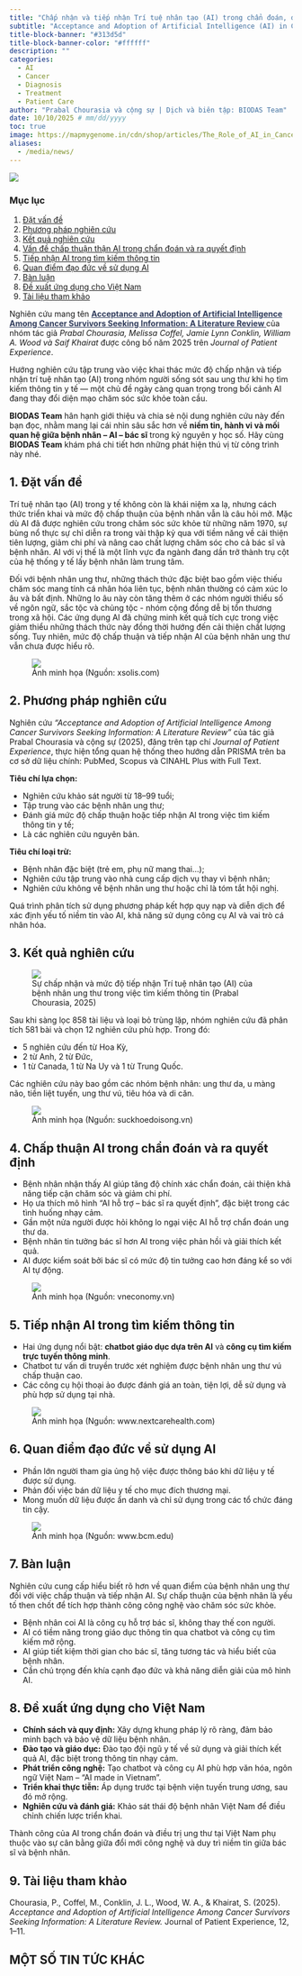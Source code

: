 ```yaml
---
title: "Chấp nhận và tiếp nhận Trí tuệ nhân tạo (AI) trong chẩn đoán, điều trị và chăm sóc người bệnh ung thư"
subtitle: "Acceptance and Adoption of Artificial Intelligence (AI) in Cancer Diagnosis, Treatment, and Patient Care"
title-block-banner: "#313d5d"
title-block-banner-color: "#ffffff"
description: ""
categories:
  - AI
  - Cancer
  - Diagnosis
  - Treatment
  - Patient Care
author: "Prabal Chourasia và cộng sự | Dịch và biên tập: BIODAS Team"
date: 10/10/2025 # mm/dd/yyyy
toc: true
image: https://mapmygenome.in/cdn/shop/articles/The_Role_of_AI_in_Cancer_Diagnosis_and_Treatment.jpg?v=1745564737
aliases: 
  - /media/news/
---
```


![](https://pharmaphorum.com/wp-content/uploads/2020/04/AI-and-cancer-care-Three-ways-artificial-intelligence-may-transform-cancer-outcomes.jpg){fig-align="center" class="img-cover"}



```{=html}
<!-- Gắn file CSS -->
<link rel="stylesheet" href="section-news-template.css">



<body class="section-news-template">
<div class="layout">

  <!-- Sidebar TOC -->
  <nav class="toc">
    <h3>Mục lục</h3>
    <ol>
      <li><a href="#sec-1">Đặt vấn đề</a></li>
      <li><a href="#sec-2">Phương pháp nghiên cứu</a></li>
      <li><a href="#sec-3">Kết quả nghiên cứu</a></li>
      <li><a href="#sec-4">Vấn đề chấp thuận thận AI trong chẩn đoán và ra quyết định</a></li>
      <li><a href="#sec-5">Tiếp nhận AI trong tìm kiếm thông tin</a></li>
      <li><a href="#sec-6">Quan điểm đạo đức về sử dụng AI</a></li>
      <li><a href="#sec-7">Bàn luận</a></li>
      <li><a href="#sec-8">Đề xuất ứng dụng cho Việt Nam</a></li>
      <li><a href="#sec-9">Tài liệu tham khảo</a></li>
    </ol>
  </nav>

  <!-- Nội dung chính -->
  <main class="content">

    <!-- =============================
     INTRO SECTION – BIODAS ARTICLE INTRO
     ============================= -->
    <section>
      <p>
        Nghiên cứu mang tên 
        <strong>
          <a href="https://doi.org/10.1177/23743735251380949" 
            target="_blank" 
            rel="noopener noreferrer"
            style="color:#313d5d; text-decoration:underline;">
            Acceptance and Adoption of Artificial Intelligence Among Cancer Survivors Seeking Information: A Literature Review
          </a>
        </strong>           
        của nhóm tác giả 
        <em>Prabal Chourasia, Melissa Coffel, Jamie Lynn Conklin, William A. Wood và Saif Khairat</em> 
        được công bố năm 2025 trên 
        <em>Journal of Patient Experience</em>.
      </p>

      <p>
        Hướng nghiên cứu tập trung vào việc khai thác mức độ chấp nhận và tiếp nhận trí tuệ nhân tạo (AI) trong nhóm người sống sót sau ung thư khi họ tìm kiếm thông tin y tế — một chủ đề ngày càng quan trọng trong bối cảnh AI đang thay đổi diện mạo chăm sóc sức khỏe toàn cầu.
      </p>

      <div class="callout">
        <p>
          <strong>BIODAS Team</strong> hân hạnh giới thiệu và chia sẻ nội dung nghiên cứu này đến bạn đọc, 
          nhằm mang lại cái nhìn sâu sắc hơn về 
          <strong>niềm tin, hành vi và mối quan hệ giữa bệnh nhân – AI – bác sĩ</strong> trong kỷ nguyên y học số. 
          Hãy cùng <strong>BIODAS Team</strong> khám phá chi tiết hơn những phát hiện thú vị từ công trình này nhé.
        </p>
      </div>
    </section>


    <!-- 1. Đặt vấn đề -->
    <section id="sec-1">
      <h2>1. Đặt vấn đề</h2>
      <p>
        Trí tuệ nhân tạo (AI) trong y tế không còn là khái niệm xa lạ, nhưng cách thức triển khai và mức độ chấp thuận của bệnh nhân vẫn là câu hỏi mở. Mặc dù AI đã được nghiên cứu trong chăm sóc sức khỏe từ những năm 1970, sự bùng nổ thực sự chỉ diễn ra trong vài thập kỷ qua với tiềm năng về cải thiện tiên lượng, giảm chi phí và nâng cao chất lượng chăm sóc cho cả bác sĩ và bệnh nhân. AI với vị thế là một lĩnh vực đa ngành đang dần trở thành trụ cột của hệ thống y tế lấy bệnh nhân làm trung tâm.
      </p>
      <p>
        Đối với bệnh nhân ung thư, những thách thức đặc biệt bao gồm việc thiếu chăm sóc mang tính cá nhân hóa liên tục, bệnh nhân thường có cảm xúc lo âu và bất định. Những lo âu này còn tăng thêm ở các nhóm người thiểu số về ngôn ngữ, sắc tộc và chủng tộc - nhóm cộng đồng dễ bị tổn thương trong xã hội. Các ứng dụng AI đã chứng minh kết quả tích cực trong việc giảm thiểu những thách thức này đồng thời hướng đến cải thiện chất lượng sống. Tuy nhiên, mức độ chấp thuận và tiếp nhận AI của bệnh nhân ung thư vẫn chưa được hiểu rõ.
      </p>
    </section>

    <!-- Ảnh minh họa -->
    <figure>
      <div class="img-wrap">
        <img src="https://www.xsolis.com/wp-content/uploads/2023/05/ai-in-healthcare-3.webp" class="img" />
      </div>
      <figcaption>
        Ảnh minh họa (Nguồn: xsolis.com)
      </figcaption>
    </figure>


    <!-- 2. Phương pháp nghiên cứu -->
    <section id="sec-2">
      <h2>2. Phương pháp nghiên cứu</h2>
      <p>
        Nghiên cứu <em>“Acceptance and Adoption of Artificial Intelligence Among Cancer Survivors Seeking Information: A Literature Review”</em> của tác giả Prabal Chourasia và cộng sự (2025), đăng trên tạp chí <em>Journal of Patient Experience</em>, thực hiện tổng quan hệ thống theo hướng dẫn PRISMA trên ba cơ sở dữ liệu chính: PubMed, Scopus và CINAHL Plus with Full Text.
      </p>
      <div class="callout">
        <p><strong>Tiêu chí lựa chọn:</strong></p>
        <ul>
          <li>Nghiên cứu khảo sát người từ 18–99 tuổi;</li>
          <li>Tập trung vào các bệnh nhân ung thư;</li>
          <li>Đánh giá mức độ chấp thuận hoặc tiếp nhận AI trong việc tìm kiếm thông tin y tế;</li>
          <li>Là các nghiên cứu nguyên bản.</li>
        </ul>
      </div>
      <div class="callout">
        <p><strong>Tiêu chí loại trừ:</strong></p>
        <ul>
          <li>Bệnh nhân đặc biệt (trẻ em, phụ nữ mang thai...);</li>
          <li>Nghiên cứu tập trung vào nhà cung cấp dịch vụ thay vì bệnh nhân;</li>
          <li>Nghiên cứu không về bệnh nhân ung thư hoặc chỉ là tóm tắt hội nghị.</li>
        </ul>
      </div>
      <p>
        Quá trình phân tích sử dụng phương pháp kết hợp quy nạp và diễn dịch để xác định yếu tố niềm tin vào AI, khả năng sử dụng công cụ AI và vai trò cá nhân hóa.
      </p>
    </section>

    <!-- 3. Kết quả nghiên cứu -->
    <section id="sec-3">
      <h2>3. Kết quả nghiên cứu</h2>
      
      <!-- Ảnh minh họa -->
      <figure>
        <div class="img-wrap">
          <img src="https://cdn.ncbi.nlm.nih.gov/pmc/blobs/1a5b/12475323/f104874480e0/10.1177_23743735251380949-fig1.jpg" class="img" />
        </div>
        <figcaption>
          Sự chấp nhận và mức độ tiếp nhận Trí tuệ nhân tạo (AI) của bệnh nhân ung thư trong việc tìm kiếm thông tin (Prabal Chourasia, 2025)
        </figcaption>
      </figure>

      <p>
        Sau khi sàng lọc 858 tài liệu và loại bỏ trùng lặp, nhóm nghiên cứu đã phân tích 581 bài và chọn 12 nghiên cứu phù hợp. Trong đó:
      </p>
      <ul>
        <li>5 nghiên cứu đến từ Hoa Kỳ,</li>
        <li>2 từ Anh, 2 từ Đức,</li>
        <li>1 từ Canada, 1 từ Na Uy và 1 từ Trung Quốc.</li>
      </ul>
      <p>
        Các nghiên cứu này bao gồm các nhóm bệnh nhân: ung thư da, u màng não, tiền liệt tuyến, ung thư vú, tiêu hóa và di căn.
      </p>
    </section>

    <!-- Ảnh minh họa -->
    <figure>
      <div class="img-wrap">
        <img src="https://suckhoedoisong.qltns.mediacdn.vn/thumb_w/640/324455921873985536/2021/9/28/dieu-tri-ung-thu-2-1632796387865274138824.jpeg" class="img" />
      </div>
      <figcaption>
        Ảnh minh họa (Nguồn: suckhoedoisong.vn)
      </figcaption>
    </figure>

    <!-- 4. Chấp thuận AI trong chẩn đoán và ra quyết định -->
    <section id="sec-4">
      <h2>4. Chấp thuận AI trong chẩn đoán và ra quyết định</h2>
      <div class="card">
        <ul>
          <li>Bệnh nhân nhận thấy AI giúp tăng độ chính xác chẩn đoán, cải thiện khả năng tiếp cận chăm sóc và giảm chi phí.</li>
          <li>Họ ưa thích mô hình “AI hỗ trợ – bác sĩ ra quyết định”, đặc biệt trong các tình huống nhạy cảm.</li>
          <li>Gần một nửa người được hỏi không lo ngại việc AI hỗ trợ chẩn đoán ung thư da.</li>
          <li>Bệnh nhân tin tưởng bác sĩ hơn AI trong việc phản hồi và giải thích kết quả.</li>
          <li>AI được kiểm soát bởi bác sĩ có mức độ tin tưởng cao hơn đáng kể so với AI tự động.</li>
        </ul>
      </div>
    </section>

    <!-- Ảnh minh họa -->
    <figure>
      <div class="img-wrap">
        <img src="https://media.vneconomy.vn/images/upload/2025/02/24/bn4.jpg?w=900" class="img" />
      </div>
      <figcaption>
        Ảnh minh họa (Nguồn: vneconomy.vn)
      </figcaption>
    </figure>

    <!-- 5. Tiếp nhận AI trong tìm kiếm thông tin -->
    <section id="sec-5">
      <h2>5. Tiếp nhận AI trong tìm kiếm thông tin</h2>
      <div class="card">
        <ul>
          <li>Hai ứng dụng nổi bật: <strong>chatbot giáo dục dựa trên AI</strong> và <strong>công cụ tìm kiếm trực tuyến thông minh</strong>.</li>
          <li>Chatbot tư vấn di truyền trước xét nghiệm được bệnh nhân ung thư vú chấp thuận cao.</li>
          <li>Các công cụ hội thoại ảo được đánh giá an toàn, tiện lợi, dễ sử dụng và phù hợp sử dụng tại nhà.</li>
        </ul>
      </div>
    </section>

    <!-- Ảnh minh họa -->
    <figure>
      <div class="img-wrap">
        <img src="https://i0.wp.com/www.nextcarehealth.com/wp-content/uploads/2022/06/Symptom-Checker.jpg?fit=1500%2C847&ssl=1" class="img" />
      </div>
      <figcaption>
        Ảnh minh họa (Nguồn: www.nextcarehealth.com)
      </figcaption>
    </figure>

    <!-- 6. Quan điểm đạo đức về sử dụng AI -->
    <section id="sec-6">
      <h2>6. Quan điểm đạo đức về sử dụng AI</h2>
      <div class="card">
        <ul>
          <li>Phần lớn người tham gia ủng hộ việc được thông báo khi dữ liệu y tế được sử dụng.</li>
          <li>Phản đối việc bán dữ liệu y tế cho mục đích thương mại.</li>
          <li>Mong muốn dữ liệu được ẩn danh và chỉ sử dụng trong các tổ chức đáng tin cậy.</li>
        </ul>
      </div>
    </section>

    <!-- Ảnh minh họa -->
    <figure>
      <div class="img-wrap">
        <img src="https://www.bcm.edu/sites/default/files/styles/two_thirds_width_component_image/public/2024-07/2.-adobestock_667490278.jpeg?h=9defd0a7&itok=Dv_p4o1j" class="img" />
      </div>
      <figcaption>
        Ảnh minh họa (Nguồn: www.bcm.edu)
      </figcaption>
    </figure>


    <!-- 7. Bàn luận -->
    <section id="sec-7">
      <h2>7. Bàn luận</h2>
      <p>
        Nghiên cứu cung cấp hiểu biết rõ hơn về quan điểm của bệnh nhân ung thư đối với việc chấp thuận và tiếp nhận AI. Sự chấp thuận của bệnh nhân là yếu tố then chốt để tích hợp thành công công nghệ vào chăm sóc sức khỏe.
      </p>
      <div class="callout">
        <ul>
          <li>Bệnh nhân coi AI là công cụ hỗ trợ bác sĩ, không thay thế con người.</li>
          <li>AI có tiềm năng trong giáo dục thông tin qua chatbot và công cụ tìm kiếm mở rộng.</li>
          <li>AI giúp tiết kiệm thời gian cho bác sĩ, tăng tương tác và hiểu biết của bệnh nhân.</li>
          <li>Cần chú trọng đến khía cạnh đạo đức và khả năng diễn giải của mô hình AI.</li>
        </ul>
      </div>
    </section>

    <!-- 8. Đề xuất ứng dụng cho Việt Nam -->
    <section id="sec-8">
      <h2>8. Đề xuất ứng dụng cho Việt Nam</h2>
      <div class="callout">
        <ul>
          <li><strong>Chính sách và quy định:</strong> Xây dựng khung pháp lý rõ ràng, đảm bảo minh bạch và bảo vệ dữ liệu bệnh nhân.</li>
          <li><strong>Đào tạo và giáo dục:</strong> Đào tạo đội ngũ y tế về sử dụng và giải thích kết quả AI, đặc biệt trong thông tin nhạy cảm.</li>
          <li><strong>Phát triển công nghệ:</strong> Tạo chatbot và công cụ AI phù hợp văn hóa, ngôn ngữ Việt Nam – “AI made in Vietnam”.</li>
          <li><strong>Triển khai thực tiễn:</strong> Áp dụng trước tại bệnh viện tuyến trung ương, sau đó mở rộng.</li>
          <li><strong>Nghiên cứu và đánh giá:</strong> Khảo sát thái độ bệnh nhân Việt Nam để điều chỉnh chiến lược triển khai.</li>
        </ul>
      </div>
      <p>
        Thành công của AI trong chẩn đoán và điều trị ung thư tại Việt Nam phụ thuộc vào sự cân bằng giữa đổi mới công nghệ và duy trì niềm tin giữa bác sĩ và bệnh nhân.
      </p>
    </section>

    <!-- 9. Tài liệu tham khảo -->
    <section id="sec-9">
      <h2>9. Tài liệu tham khảo</h2>
      <div class="ref">
        Chourasia, P., Coffel, M., Conklin, J. L., Wood, W. A., & Khairat, S. (2025). <em>Acceptance and Adoption of Artificial Intelligence Among Cancer Survivors Seeking Information: A Literature Review.</em> Journal of Patient Experience, 12, 1–11.
      </div>
    </section>

  </main>
</div>

<!-- =============================
     SECTION: BIODAS NEWS & INSIGHTS
     ============================= -->
<section class="biodas-news-section">
  <div class="news-list container">
    <h2 class="section-title">MỘT SỐ TIN TỨC KHÁC</h2>
    <div id="biodas-news-grid" class="news-grid"></div>
  </div>
</section>

</body>



<!-- JS SCRIPT -->
<script src="section-news-template.js"></script>

```

